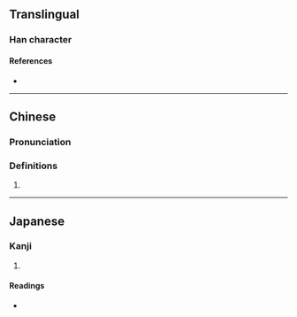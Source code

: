 {{character info}}
==Translingual==

===Han character===
{{Han char|rn=9|rad=人|as=05|sn=7|four=24217|canj=OPT|ids=⿰亻世}}

====References====
* {{Han ref|kx=0096.220|dkj=00474|dj=0205.080|hdz=10129.130|uh=4F33|ud=20275|bh=CA67|bd=51815}}

----

==Chinese==
{{zh-forms}}

===Pronunciation===
{{zh-pron
|m=xiè
|c=sit3
|mc=
|oc=
|ma=
|cat=
}}

===Definitions===
{{zh-hanzi}}

# {{rfdef|zh}}

----

==Japanese==

===Kanji===
{{ja-kanji|grade=|rs=人05}}

# {{rfdef|ja|sort=人05}}

====Readings====
* {{ja-readings|on=[[せつ]] (setsu), [[せち]] (sechi)|kun=[[おごる]] (ogoru)}}